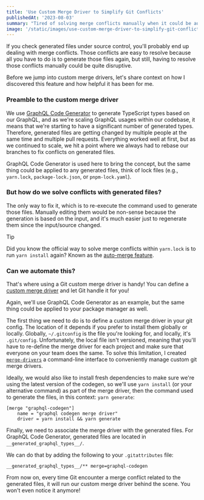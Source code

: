 ```yaml
---
title: 'Use Custom Merge Driver to Simplify Git Conflicts'
publishedAt: '2023-08-03'
summary: "Tired of solving merge conflicts manually when it could be automated? Let's leverage Git's custom merge driver to simplify the process."
image: '/static/images/use-custom-merge-driver-to-simplify-git-conflicts/banner.gif'
---
```


If you check generated files under source control, you'll probably end up dealing with merge conflicts. Those conflicts are easy to resolve because all you have to do is to generate those files again, but still, having to resolve those conflicts manually could be quite disruptive.

Before we jump into custom merge drivers, let's share context on how I discovered this feature and how helpful it has been for me.

### Preamble to the custom merge driver

We use [GraphQL Code Generator](https://the-guild.dev/graphql/codegen) to generate TypeScript types based on our GraphQL, and as we're scaling GraphQL usages within our codebase, it means that we're starting to have a significant number of generated types. Therefore, generated files are getting changed by multiple people at the same time and multiple pull requests. Everything worked well at first, but as we continued to scale, we hit a point where we always had to rebase our branches to fix conflicts on generated files.

GraphQL Code Generator is used here to bring the concept, but the same thing could be applied to any generated files, think of lock files (e.g., `yarn.lock`, `package-lock.json`, or `pnpm-lock.yaml`).

### But how do we solve conflicts with generated files?

The only way to fix it, which is to re-execute the command used to generate those files. Manually editing them would be non-sense because the generation is based on the input, and it's much easier just to regenerate them since the input/source changed.

> [!TIP]
> Did you know the official way to solve merge conflicts within `yarn.lock` is to run `yarn install` again? Known as the [auto-merge feature](https://github.com/yarnpkg/yarn/pull/3544).

### Can we automate this?

That's where using a Git custom merge driver is handy! You can define a [custom merge driver](https://git-scm.com/docs/gitattributes#_defining_a_custom_merge_driver) and let Git handle it for you!

Again, we'll use GraphQL Code Generator as an example, but the same thing could be applied to your package manager as well.

The first thing we need to do is to define a custom merge driver in your git config. The location of it depends if you prefer to install them globally or locally. Globally, `~/.gitconfig` is the file you're looking for, and locally, it's `.git/config`. Unfortunately, the local file isn't versioned, meaning that you'll have to re-define the merge driver for each project and make sure that everyone on your team does the same. To solve this limitation, I created [`merge-drivers`](https://github.com/charpeni/merge-drivers-cli) a command-line interface to conveniently manage custom git merge drivers.

Ideally, we would also like to install fresh dependencies to make sure we're using the latest version of the codegen, so we'll use `yarn install` (or your alternative command) as part of the merge driver, then the command used to generate the files, in this context: `yarn generate`:

```ini:~/.gitconfig
[merge "graphql-codegen"]
    name = "graphql codegen merge driver"
    driver = yarn install && yarn generate
```

Finally, we need to associate the merge driver with the generated files. For GraphQL Code Generator, generated files are located in `__generated_graphql_types__/`.

We can do that by adding the following to your `.gitattributes` file:

```ini:.gitattributes
__generated_graphql_types__/** merge=graphql-codegen
```

From now on, every time Git encounter a merge conflict related to the generated files, it will run our custom merge driver behind the scene. You won't even notice it anymore!
